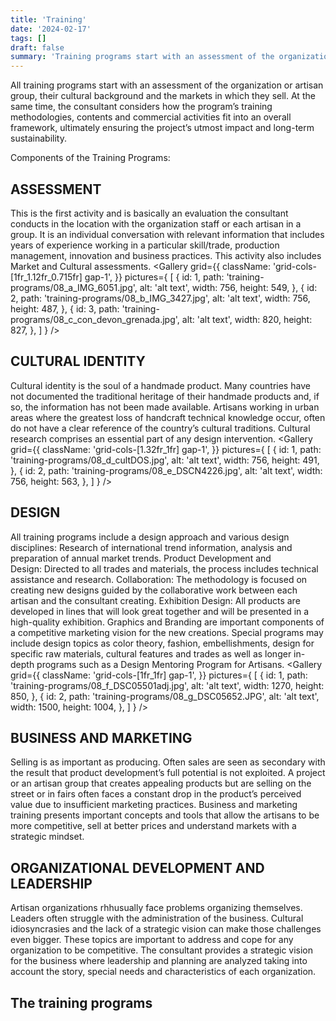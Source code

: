 ```yaml
---
title: 'Training'
date: '2024-02-17'
tags: []
draft: false
summary: 'Training programs start with an assessment of the organization or artisan group, their cultural background and the markets in which they sell. The consultant also considers how the program’s training methodologies, contents and commercial activities fit into an overall framework, ultimately ensuring the project’s utmost impact and long-term sustainability.'
---
```

<DivContainer>
All training programs start with an assessment of the organization or artisan group, their cultural background and the markets in which they sell. At the same time, the consultant considers how the program’s training methodologies, contents and commercial activities fit into an overall framework, ultimately ensuring the project’s utmost impact and long-term sustainability.  

Components of the Training Programs:

## ASSESSMENT

This is the first activity and is basically an evaluation the consultant conducts in the location with the organization staff or each artisan in a group. It is an individual conversation with relevant information that includes years of experience working in a particular skill/trade, production management, innovation and business practices. This activity also includes Market and Cultural assessments.
<Gallery
  grid={{
    className: 'grid-cols-[1fr_1.12fr_0.715fr] gap-1',
  }} 
  pictures={
    [
      {
        id: 1,
        path: 'training-programs/08_a_IMG_6051.jpg',
        alt: 'alt text',
        width: 756,
        height: 549,
      },
      {
        id: 2,
        path: 'training-programs/08_b_IMG_3427.jpg',
        alt: 'alt text',
        width: 756,
        height: 487,
      },
      {
        id: 3,
        path: 'training-programs/08_c_con_devon_grenada.jpg',
        alt: 'alt text',
        width: 820,
        height: 827,
      },
    ]
  }
/>

## CULTURAL IDENTITY

Cultural identity is the soul of a handmade product.  Many countries have not documented the traditional heritage of their handmade products and, if so, the information has not been made available. Artisans working in urban areas where the greatest loss of handcraft technical knowledge occur, often do not have a clear reference of the country’s cultural traditions. Cultural research comprises an essential part of any design intervention. 
<Gallery
  grid={{
    className: 'grid-cols-[1.32fr_1fr] gap-1',
  }} 
  pictures={
    [
      {
        id: 1,
        path: 'training-programs/08_d_cultDOS.jpg',
        alt: 'alt text',
        width: 756,
        height: 491,
      },
      {
        id: 2,
        path: 'training-programs/08_e_DSCN4226.jpg',
        alt: 'alt text',
        width: 756,
        height: 563,
      },
    ]
  }
/>

## DESIGN

All training programs include a design approach and various design disciplines: Research of international trend information, analysis and preparation of annual market trends. Product Development and Design: Directed to all trades and materials, the process includes technical assistance and research. Collaboration: The methodology is focused on creating new designs guided by the collaborative work between each artisan and the consultant creating. Exhibition Design: All products are developed in lines that will look great together and will be presented in a high-quality exhibition. Graphics and Branding are important components of a competitive marketing vision for the new creations. Special programs may include design topics as color theory, fashion, embellishments, design for specific raw materials, cultural features and trades as well as longer in-depth programs such as a Design Mentoring Program for Artisans.
<Gallery
  grid={{
    className: 'grid-cols-[1fr_1fr] gap-1',
  }} 
  pictures={
    [
      {
        id: 1,
        path: 'training-programs/08_f_DSC05501adj.jpg',
        alt: 'alt text',
        width: 1270,
        height: 850,
      },
      {
        id: 2,
        path: 'training-programs/08_g_DSC05652.JPG',
        alt: 'alt text',
        width: 1500,
        height: 1004,
      },
    ]
  }
/>

## BUSINESS AND MARKETING

Selling is as important as producing. Often sales are seen as secondary with the result that product development’s full potential is not exploited. A project or an artisan group that creates appealing products but are selling on the street or in fairs often faces a constant drop in the product’s perceived value due to insufficient marketing practices. Business and marketing training presents important concepts and tools that allow the artisans to be more competitive, sell at better prices and understand markets with a strategic mindset.

## ORGANIZATIONAL DEVELOPMENT AND LEADERSHIP

Artisan organizations rhhusually face problems organizing themselves. Leaders often struggle with the administration of the business. Cultural idiosyncrasies and the lack of a strategic vision can make those challenges even bigger. These topics are important to address and cope for any organization to be competitive. The consultant provides a strategic vision for the business where leadership and planning are analyzed taking into account the story, special needs and characteristics of each organization.

## The training programs

<div className="flex justify-around w-full text-center">
  <ReadMore
    href="/training/programs-artisans" 
    linkText="Programs for Artisans"
  />
  <ReadMore
    href="/training/programs-organizations" 
    linkText="Programs for Organizations and Companies"
  />
  <ReadMore
    href="/training/women-empowerment" 
    linkText="Women Economic Empowerment Programs"
  />
</div>
</DivContainer>
</DivContainer>
